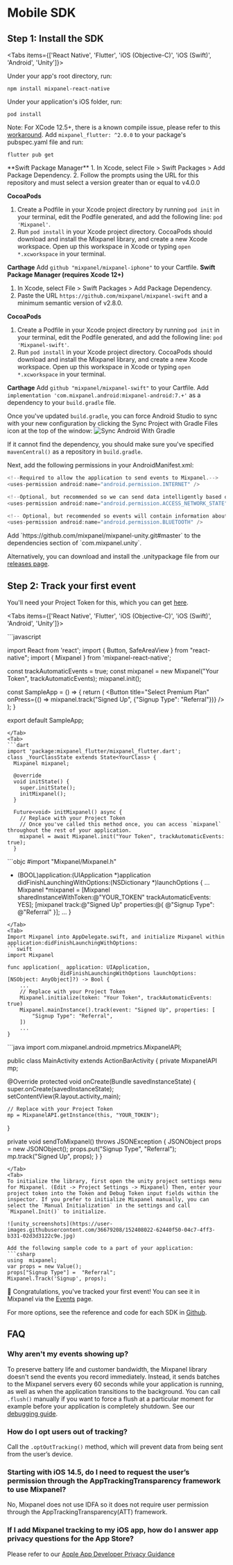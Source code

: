 # Mobile SDK


## Step 1: Install the SDK
<Tabs items={['React Native', 'Flutter', 'iOS (Objective-C)', 'iOS (Swift)', 'Android', 'Unity']}>

<Tab>
Under your app's root directory, run:

```
npm install mixpanel-react-native
```

Under your application's iOS folder, run:

```
pod install
```

Note: For XCode 12.5+, there is a known compile issue, please refer to this [workaround](https://github.com/mixpanel/mixpanel-react-native/issues/43#issuecomment-829599732).
</Tab>
<Tab>
Add `mixpanel_flutter: ^2.0.0` to your package's pubspec.yaml file and run:
```
flutter pub get
```
</Tab>
<Tab>
**Swift Package Manager**
1.  In Xcode, select File > Swift Packages > Add Package Dependency.
2.  Follow the prompts using the URL for this repository and must select a version greater than or equal to v4.0.0

**CocoaPods**
1. Create a Podfile in your Xcode project directory by running `pod init` in your terminal, edit the Podfile generated, and add the following line: `pod 'Mixpanel'`.
2. Run `pod install` in your Xcode project directory. CocoaPods should download and install the Mixpanel library, and create a new Xcode workspace. Open up this workspace in Xcode or typing `open *.xcworkspace` in your terminal.

**Carthage**
Add `github "mixpanel/mixpanel-iphone"` to your Cartfile.
</Tab>
<Tab>
**Swift Package Manager (requires Xcode 12+)**
1. In Xcode, select File > Swift Packages > Add Package Dependency.
2. Paste the URL `https://github.com/mixpanel/mixpanel-swift` and a minimum semantic version of v2.8.0.

**CocoaPods**
1. Create a Podfile in your Xcode project directory by running `pod init` in your terminal, edit the Podfile generated, and add the following line: `pod 'Mixpanel-swift'`.
2. Run `pod install` in your Xcode project directory. CocoaPods should download and install the Mixpanel library, and create a new Xcode workspace. Open up this workspace in Xcode or typing `open *.xcworkspace` in your terminal.

**Carthage**
Add `github "mixpanel/mixpanel-swift"` to your Cartfile.
</Tab>
<Tab>
Add `implementation 'com.mixpanel.android:mixpanel-android:7.+'` as a dependency to your `build.gradle` file.

Once you've updated `build.gradle`, you can force Android Studio to sync with your new configuration by clicking the Sync Project with Gradle Files icon at the top of the window:
![Sync Android With Gradle](https://storage.googleapis.com/cdn-mxpnl-com/static/readme/android-sync-gradle.png)

If it cannot find the dependency, you should make sure you've specified `mavenCentral()` as a repository in `build.gradle`.

Next, add the following permissions in your AndroidManifest.xml:

```java
<!--Required to allow the application to send events to Mixpanel.-->
<uses-permission android:name="android.permission.INTERNET" />

<!--Optional, but recommended so we can send data intelligently based on network conditions -->
<uses-permission android:name="android.permission.ACCESS_NETWORK_STATE" />

<!-- Optional, but recommended so events will contain information about bluetooth state-->
<uses-permission android:name="android.permission.BLUETOOTH" />
```
</Tab>
<Tab>
Add `https://github.com/mixpanel/mixpanel-unity.git#master` to the dependencies section of `com.mixpanel.unity`.

Alternatively, you can download and install the .unitypackage file from our [releases page](https://github.com/mixpanel/mixpanel-unity/releases).
</Tab>
</Tabs>

## Step 2: Track your first event
You'll need your Project Token for this, which you can get [here](https://mixpanel.com/settings/project).

<Tabs items={['React Native', 'Flutter', 'iOS (Objective-C)', 'iOS (Swift)', 'Android', 'Unity']}>

<Tab>
```javascript

import React from 'react';
import { Button, SafeAreaView } from "react-native";
import { Mixpanel } from 'mixpanel-react-native';

const trackAutomaticEvents = true;
const mixpanel = new Mixpanel("Your Token", trackAutomaticEvents);
mixpanel.init();

const SampleApp = () => {
  return (
    <SafeAreaView>
      <Button
        title="Select Premium Plan"
        onPress={() => mixpanel.track("Signed Up", {"Signup Type": "Referral"})}
      />
    </SafeAreaView>
  );
}

export default SampleApp;
```
</Tab>
<Tab>
```dart
import 'package:mixpanel_flutter/mixpanel_flutter.dart';
class _YourClassState extends State<YourClass> {
  Mixpanel mixpanel;

  @override
  void initState() {
    super.initState();
    initMixpanel();
  }

  Future<void> initMixpanel() async {
    // Replace with your Project Token
    // Once you've called this method once, you can access `mixpanel` throughout the rest of your application.
    mixpanel = await Mixpanel.init("Your Token", trackAutomaticEvents: true);
  }
```
</Tab>
<Tab>
```objc
#import "Mixpanel/Mixpanel.h"

- (BOOL)application:(UIApplication *)application didFinishLaunchingWithOptions:(NSDictionary *)launchOptions {
...
	Mixpanel *mixpanel = [Mixpanel sharedInstanceWithToken:@"YOUR_TOKEN" trackAutomaticEvents: YES];
	[mixpanel track:@"Signed Up" properties:@{
		@"Signup Type": @"Referral"
	}];
...
}
```
</Tab>
<Tab>
Import Mixpanel into AppDelegate.swift, and initialize Mixpanel within application:didFinishLaunchingWithOptions:
```swift
import Mixpanel

func application(_ application: UIApplication,
                 didFinishLaunchingWithOptions launchOptions: [NSObject: AnyObject]?) -> Bool {
    ...
    // Replace with your Project Token
    Mixpanel.initialize(token: "Your Token", trackAutomaticEvents: true)
    Mixpanel.mainInstance().track(event: "Signed Up", properties: [
        "Signup Type": "Referral", 
    ])
    ...
}
```
</Tab>
<Tab>
```java
import com.mixpanel.android.mpmetrics.MixpanelAPI;

public class MainActivity extends ActionBarActivity {
  private MixpanelAPI mp;

  @Override
  protected void onCreate(Bundle savedInstanceState) {
    super.onCreate(savedInstanceState);
    setContentView(R.layout.activity_main);

    // Replace with your Project Token
    mp = MixpanelAPI.getInstance(this, "YOUR_TOKEN");
  }

  private void sendToMixpanel() throws JSONException {
    JSONObject props = new JSONObject();
    props.put("Signup Type", "Referral");
    mp.track("Signed Up", props);
  }
}
```
</Tab>
<Tab>
To initialize the library, first open the unity project settings menu for Mixpanel. (Edit -> Project Settings -> Mixpanel) Then, enter your project token into the Token and Debug Token input fields within the inspector. If you prefer to initialize Mixpanel manually, you can select the `Manual Initialization` in the settings and call `Mixpanel.Init()` to initialize.

![unity_screenshots](https://user-images.githubusercontent.com/36679208/152408022-62440f50-04c7-4ff3-b331-02d3d3122c9e.jpg)

Add the following sample code to a part of your application:
```csharp
using  mixpanel;
var props = new Value();
props["Signup Type"] =  "Referral";
Mixpanel.Track('Signup', props);
```
</Tab>
</Tabs>

🎉 Congratulations, you've tracked your first event! You can see it in Mixpanel via the [Events](https://mixpanel.com/report/events) page.

For more options, see the reference and code for each SDK in [Github](https://github.com/mixpanel).

## FAQ

### Why aren't my events showing up?
To preserve battery life and customer bandwidth, the Mixpanel library doesn't send the events you record immediately. Instead, it sends batches to the Mixpanel servers every 60 seconds while your application is running, as well as when the application transitions to the background. You can call `.flush()` manually if you want to force a flush at a particular moment for example before your application is completely shutdown. See our [debugging guide](/docs/debugging).

### How do I opt users out of tracking?
Call the `.optOutTracking()` method, which will prevent data from being sent from the user’s device.

### Starting with iOS 14.5, do I need to request the user’s permission through the AppTrackingTransparency framework to use Mixpanel?
No, Mixpanel does not use IDFA so it does not require user permission through the AppTrackingTransparency(ATT) framework.

### If I add Mixpanel tracking to my iOS app, how do I answer app privacy questions for the App Store?
Please refer to our  [Apple App Developer Privacy Guidance](https://mixpanel.com/legal/app-store-privacy-details/)
